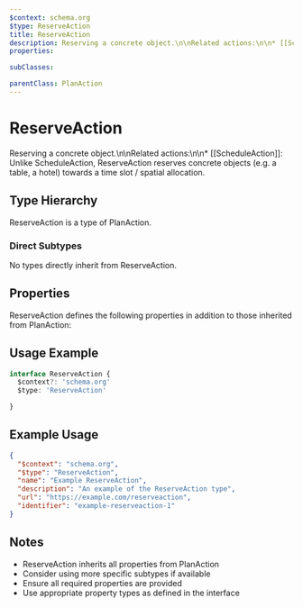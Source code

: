 ```yaml
---
$context: schema.org
$type: ReserveAction
title: ReserveAction
description: Reserving a concrete object.\n\nRelated actions:\n\n* [[ScheduleAction]]: Unlike ScheduleAction, ReserveAction reserves concrete objects (e.g. a table, a hotel) towards a time slot / spatial allocation.
properties:

subClasses:

parentClass: PlanAction
---
```


# ReserveAction

Reserving a concrete object.\n\nRelated actions:\n\n* [[ScheduleAction]]: Unlike ScheduleAction, ReserveAction reserves concrete objects (e.g. a table, a hotel) towards a time slot / spatial allocation.

## Type Hierarchy

ReserveAction is a type of PlanAction.

### Direct Subtypes

No types directly inherit from ReserveAction.

## Properties

ReserveAction defines the following properties in addition to those inherited from PlanAction:



## Usage Example

```typescript
interface ReserveAction {
  $context?: 'schema.org'
  $type: 'ReserveAction'

}
```

## Example Usage

```json
{
  "$context": "schema.org",
  "$type": "ReserveAction",
  "name": "Example ReserveAction",
  "description": "An example of the ReserveAction type",
  "url": "https://example.com/reserveaction",
  "identifier": "example-reserveaction-1"
}
```

## Notes

- ReserveAction inherits all properties from PlanAction
- Consider using more specific subtypes if available
- Ensure all required properties are provided
- Use appropriate property types as defined in the interface
